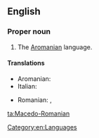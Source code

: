 ==English==
{{wikipedia|Aromanian}}

===Proper noun===
{{en-proper noun}}

# The [[Aromanian]] language.

====Translations====
{{trans-see|Aromanian}}

{{trans-top|the Aromanian language}}
* Aromanian: {{t|rup|limba armãneascã}}
* Italian: {{t|it|macedorumeno|m}}
{{trans-mid}}
* Romanian: {{t|ro|limba macedo-română|f}}, {{t|ro|macedo-română|f}}
{{trans-bottom}}

[[Category:en:Languages]]

[[ta:Macedo-Romanian]]